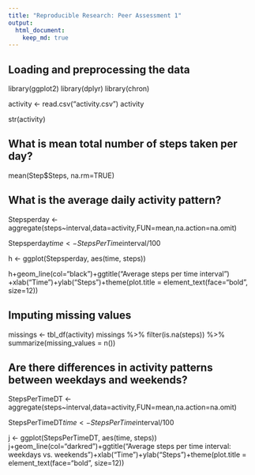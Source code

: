 ```yaml
---
title: "Reproducible Research: Peer Assessment 1"
output: 
  html_document:
    keep_md: true
---
```



## Loading and preprocessing the data

library(ggplot2)
library(dplyr)
library(chron)

activity <- read.csv("activity.csv")
activity

str(activity)

## What is mean total number of steps taken per day?

mean(Step$Steps, na.rm=TRUE)

## What is the average daily activity pattern?


Stepsperday <- aggregate(steps~interval,data=activity,FUN=mean,na.action=na.omit)

Stepsperday$time <- StepsPerTime$interval/100

h <- ggplot(Stepsperday, aes(time, steps))

h+geom_line(col="black")+ggtitle("Average steps per time interval")
+xlab("Time")+ylab("Steps")+theme(plot.title = element_text(face="bold", size=12))



## Imputing missing values


missings <- tbl_df(activity)
missings %>% filter(is.na(steps)) %>% summarize(missing_values = n())


## Are there differences in activity patterns between weekdays and weekends?

StepsPerTimeDT <- aggregate(steps~interval,data=activity,FUN=mean,na.action=na.omit)

StepsPerTimeDT$time <- StepsPerTime$interval/100

j <- ggplot(StepsPerTimeDT, aes(time, steps))
j+geom_line(col="darkred")+ggtitle("Average steps per time interval: weekdays vs. weekends")+xlab("Time")+ylab("Steps")+theme(plot.title = element_text(face="bold", size=12))




